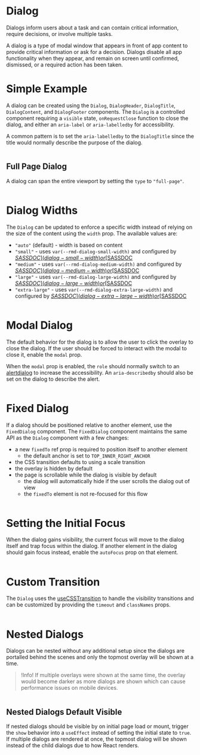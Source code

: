 # Dialog

Dialogs inform users about a task and can contain critical information, require
decisions, or involve multiple tasks.

A dialog is a type of modal window that appears in front of app content to
provide critical information or ask for a decision. Dialogs disable all app
functionality when they appear, and remain on screen until confirmed, dismissed,
or a required action has been taken.

# Simple Example

A dialog can be created using the `Dialog`, `DialogHeader`, `DialogTitle`,
`DialogContent`, and `DialogFooter` components. The `Dialog` is a controlled
component requiring a `visible` state, `onRequestClose` function to close the
dialog, and either an `aria-label` or `aria-labelledby` for accessibility.

A common pattern is to set the `aria-labelledby` to the `DialogTitle` since the
title would normally describe the purpose of the dialog.

```demo source="./SimpleExample.tsx"

```

## Full Page Dialog

A dialog can span the entire viewport by setting the `type` to `"full-page"`.

```demo source="./FullPageDialogExample.tsx"

```

# Dialog Widths

The `Dialog` can be updated to enforce a specific width instead of relying on
the size of the content using the `width` prop. The available values are:

- `"auto"` (default) - width is based on content
- `"small"` - uses `var(--rmd-dialog-small-width)` and configured by
  [$SASSDOC](dialog-small-width) or [$SASSDOC](<dialog-set-var(small-width, NEW_VALUE)>)
- `"medium"` - uses `var(--rmd-dialog-medium-width)` and configured by
  [$SASSDOC](dialog-medium-width) or [$SASSDOC](<dialog-set-var(medium-width, NEW_VALUE)>)
- `"large"` - uses `var(--rmd-dialog-large-width)` and configured by
  [$SASSDOC](dialog-large-width) or [$SASSDOC](<dialog-set-var(large-width, NEW_VALUE)>)
- `"extra-large"` - uses `var(--rmd-dialog-extra-large-width)` and configured
  by [$SASSDOC](dialog-extra-large-width) or [$SASSDOC](<dialog-set-var(extra-large-width, NEW_VALUE)>)

```demo source="./DialogWidths.tsx"

```

# Modal Dialog

The default behavior for the dialog is to allow the user to click the overlay to
close the dialog. If the user should be forced to interact with the modal to
close it, enable the `modal` prop.

When the `modal` prop is enabled, the `role` should normally switch to an
[alertdialog](https://developer.mozilla.org/en-US/docs/Web/Accessibility/ARIA/Roles/alertdialog_role)
to increase the accessibility. An `aria-describedby` should also be set on the
dialog to describe the alert.

```demo source="./ModalDialogExample.tsx"

```

# Fixed Dialog

If a dialog should be positioned relative to another element, use the
`FixedDialog` component. The `FixedDialog` component maintains the same API as
the `Dialog` component with a few changes:

- a new `fixedTo` ref prop is required to position itself to another element
  - the default anchor is set to `TOP_INNER_RIGHT_ANCHOR`
- the CSS transition defaults to using a scale transition
- the overlay is hidden by default
- the page is scrollable while the dialog is visible by default
  - the dialog will automatically hide if the user scrolls the dialog out of
    view
  - the `fixedTo` element is not re-focused for this flow

```demo source="./FixedDialogExample.tsx"

```

# Setting the Initial Focus

When the dialog gains visibility, the current focus will move to the dialog
itself and trap focus within the dialog. If another element in the dialog should
gain focus instead, enable the `autoFocus` prop on that element.

```demo source="./SettingInitialFocusExample.tsx"

```

# Custom Transition

The `Dialog` uses the [useCSSTransition](/hooks/use-css-transition) to handle
the visibility transitions and can be customized by providing the `timeout` and
`classNames` props.

```demo source="./CustomTransitionExample.tsx"

```

# Nested Dialogs

Dialogs can be nested without any additional setup since the dialogs are
portalled behind the scenes and only the topmost overlay will be shown at a
time.

> !Info! If multiple overlays were shown at the same time, the overlay would
> become darker as more dialogs are shown which can cause performance issues on
> mobile devices.

```demo source="./NestedDialogsExample.tsx"

```

## Nested Dialogs Default Visible

If nested dialogs should be visible by on initial page load or mount, trigger
the `show` behavior into a `useEffect` instead of setting the initial state to
`true`. If multiple dialogs are rendered at once, the topmost dialog will be
shown instead of the child dialogs due to how React renders.

```demo source="./NestedDialogsVisibleExample.tsx"

```
